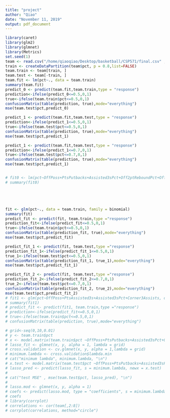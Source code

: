 ```yaml
---
title: "project"
author: "Qiao"
date: "November 11, 2019"
output: pdf_document
---
```


```r
library(caret)
library(glm2)
library(glmnet)
library(Metrics)
set.seed(1)
team <- read.csv("/home/qiaoqiao/Desktop/basketball/CSP571/final.csv" , sep=",", header=T)
train <- createDataPartition(team$pct, p = 0.8,list=FALSE)
team.train <- team[train, ]
team.test <- team[-train, ]
team.fit <- lm(pct~., data = team.train)
summary(team.fit)
predict_0 <- predict(team.fit,team.train,type = "response")
prediction<-ifelse(predict_0<=0.5,0,1)
true<-ifelse(team.train$pct<=0.5,0,1)
confusionMatrix(table(prediction, true),mode="everything")
mse(team.test$pct,predict_0)

predict_1 <- predict(team.fit,team.test,type = "response")
prediction<-ifelse(predict_1<=0.5,0,1)
true<-ifelse(team.test$pct<=0.5,0,1)
confusionMatrix(table(prediction, true),mode="everything")
mse(team.test$pct,predict_1)

predict_1 <- predict(team.fit,team.test,type = "response")
prediction<-ifelse(predict_1<=0.7,0,1)
true<-ifelse(team.test$pct<=0.7,0,1)
confusionMatrix(table(prediction, true),mode="everything")
mse(team.test$pct,predict_1)


# fit0 <- lm(pct~OffPoss+PtsPutbacks+Assisted3sPct+Off2ptReboundPct+OffShortMidRangeReboundPct, data = team.train)
# summary(fit0)





fit <- glm(pct~., data = team.train, family = binomial)
summary(fit)
predict_fit <- predict(fit, team.train,type ="response")
prediction_fit<-ifelse(predict_fit<=0.5,0,1)
true<-ifelse(team.train$pct<=0.5,0,1)
confusionMatrix(table(prediction_fit, true),mode="everything")
mse(team.test$pct,predict_fit)

predict_fit_1 <- predict(fit, team.test,type ="response")
prediction_fit_1<-ifelse(predict_fit_1<=0.5,0,1)
true_1<-ifelse(team.test$pct<=0.5,0,1)
confusionMatrix(table(prediction_fit_1, true_1),mode="everything")
mse(team.test$pct,predict_fit_1)

predict_fit_2 <- predict(fit, team.test,type ="response")
prediction_fit_2<-ifelse(predict_fit_2<=0.7,0,1)
true_2<-ifelse(team.test$pct<=0.7,0,1)
confusionMatrix(table(prediction_fit_2, true_2),mode="everything")
mse(team.test$pct,predict_fit_2)
# fit1 <- glm(pct~OffPoss+PtsAssisted3s+Assisted3sPct+Corner3Assists, data = team.train, family = binomial)
# summary(fit1)
# predict_fit <- predict(fit1, team.train,type ="response")
# prediction<-ifelse(predict_fit<=0.5,0,1)
# true<-ifelse(team.train$pct<=0.5,0,1)
# confusionMatrix(table(prediction, true),mode="everything")

# grid<-seq(0,10,0.01)
# y <- team.train$pct
# x <- model.matrix(team.train$pct ~OffPoss+PtsPutbacks+Assisted3sPct+Off2ptReboundPct+OffShortMidRangeReboundPct, data = team.train)[, -1]
# lasso_fit <- glmnet(x, y, alpha = 1, lambda = grid)
# cross.validation <- cv.glmnet(x, y, alpha = 1,lambda = grid)
# minimum.lambda <- cross.validation$lambda.min
# cat("minimum lambda", minimum.lambda, "\n")
# x.test <- model.matrix(team.test$pct ~OffPoss+PtsPutbacks+Assisted3sPct+Off2ptReboundPct+OffShortMidRangeReboundPct, data = team.test)[, -1]
# lasso_pred <- predict(lasso_fit, s = minimum.lambda, newx = x.test)
# 
# cat("test MSE" , mse(team.test$pct, lasso_pred), "\n")
# 
# lasso.mod <- glmnet(x, y, alpha = 1)
# coefs <- predict(lasso.mod, type = "coefficients", s = minimum.lambda)
# coefs
# library(corrplot)
# correlations <- cor(team[,2:8])
# corrplot(correlations, method="circle")
```

